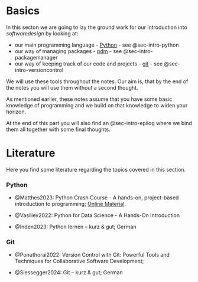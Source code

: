 # Basics {.unnumbered}

In this secton we are going to lay the ground work for our introduction into _softwaredesign_ by looking at:

- our main programming language - [Python](https://www.python.org/) - see @sec-intro-python
- our way of managing packages -  [pdm](https://pdm-project.org/en/latest/) - see @sec-intro-packagemanager
- our way of keeping track of our code and projects - [git](https://git-scm.com/) - see @sec-intro-versioncontrol

We will use these tools throughout the notes.
Our aim is, that by the end of the notes you will use them without a second thought.

::: {.callout-note}
As mentioned earlier, these notes assume that you have some basic knowledge of programming and we build on that knowledge to widen your horizon.
:::

At the end of this part you will also find an @sec-intro-epilog where we bind them all together with some final thoughts.

# Literature {.unnumbered}

Here you find some literature regarding the topics covered in this section.

### Python {.unnumbered}

- @Matthes2023: Python Crash Course - A hands-on, project-based introduction to programming; [Online Material](https://ehmatthes.github.io/pcc_3e/).

- @Vasiliev2022: Python for Data Science - A Hands-On Introduction

- @Inden2023: Python lernen – kurz & gut; German

### Git {.unnumbered}

- @Ponuthorai2022: Version Control with Git: Powerful Tools and Techniques for Collaborative Software Development; 

- @Siessegger2024: Git – kurz & gut; German

